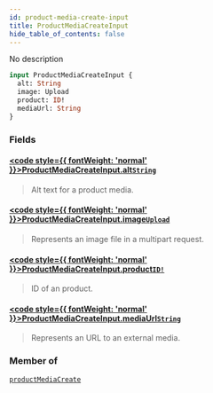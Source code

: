 ```yaml
---
id: product-media-create-input
title: ProductMediaCreateInput
hide_table_of_contents: false
---
```








No description

```graphql
input ProductMediaCreateInput {
  alt: String
  image: Upload
  product: ID!
  mediaUrl: String
}
```


### Fields

#### [<code style={{ fontWeight: 'normal' }}>ProductMediaCreateInput.<b>alt</b></code>](#)<Bullet />[`String`](../../../developer/api-reference/scalars/string) <Badge class="secondary" text="scalar"/>
> Alt text for a product media.
> 

#### [<code style={{ fontWeight: 'normal' }}>ProductMediaCreateInput.<b>image</b></code>](#)<Bullet />[`Upload`](../../../developer/api-reference/scalars/upload) <Badge class="secondary" text="scalar"/>
> Represents an image file in a multipart request.
> 

#### [<code style={{ fontWeight: 'normal' }}>ProductMediaCreateInput.<b>product</b></code>](#)<Bullet />[`ID!`](../../../developer/api-reference/scalars/id) <Badge class="secondary" text="non-null"/> <Badge class="secondary" text="scalar"/>
> ID of an product.
> 

#### [<code style={{ fontWeight: 'normal' }}>ProductMediaCreateInput.<b>mediaUrl</b></code>](#)<Bullet />[`String`](../../../developer/api-reference/scalars/string) <Badge class="secondary" text="scalar"/>
> Represents an URL to an external media.
> 



### Member of

[`productMediaCreate`](../../../developer/api-reference/mutations/product-media-create)  <Badge class="secondary" text="mutation"/>



